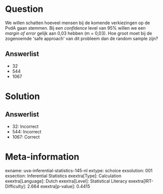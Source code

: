 Question
========

We willen schatten hoeveel mensen bij de komende verkiezingen op de PvdA
gaan stemmen. Bij een *confidence* level van 95% willen we een *margin
of error* gelijk aan 0,03 hebben (m = 0,03). Hoe groot moet bij de
zogenoemde \'safe approach\' van dit probleem dan de random sample zijn?

Answerlist
----------

* 32
* 544
* 1067

Solution
========

Answerlist
----------

* 32: Incorrect
* 544: Incorrect
* 1067: Correct

Meta-information
================
exname: uva-inferential-statistics-145-nl
extype: schoice
exsolution: 001
exsection: Inferential Statistics
exextra[Type]: Calculation
exextra[Language]: Dutch
exextra[Level]: Statistical Literacy
exextra[IRT-Difficulty]: 2.664
exextra[p-value]: 0.4415
